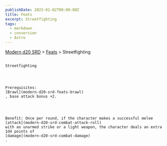 ```yaml
---
publishDate: 2023-01-02T00:00:00Z
title: Feats
excerpt: Streetfighting
tags:
  - markdown
  - conversion
  - Astro
---
```


[Modern d20 SRD](/#modernD20) >
[Feats](modern-d20-srd-feats-index) > Streetfighting

##

    Streetfighting




    Prerequisites:
    [Brawl](modern-d20-srd-feats-brawl)
    , base attack bonus +2.




    Benefit: Once per round, if the character makes a successful melee
    [attack](modern-d20-srd-combat-attack-roll)
    with an unarmed strike or a light weapon, the character deals an extra 1d4 points of
    [damage](modern-d20-srd-combat-damage)
    .
